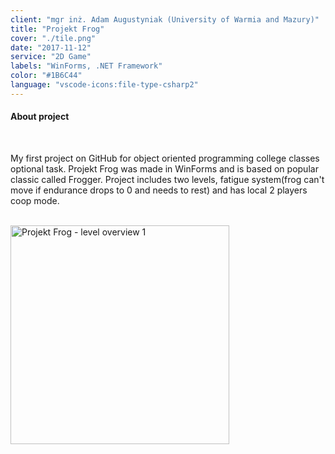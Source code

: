 ```yaml
---
client: "mgr inż. Adam Augustyniak (University of Warmia and Mazury)"
title: "Projekt Frog"
cover: "./tile.png"
date: "2017-11-12"
service: "2D Game"
labels: "WinForms, .NET Framework"
color: "#1B6C44"
language: "vscode-icons:file-type-csharp2"
---
```



<h4>About project</h4>

<br/>

My first project on GitHub for object oriented programming college classes optional task. Projekt Frog was made in WinForms and is based on popular classic called Frogger. Project includes two levels, fatigue system(frog can't move if endurance drops to 0 and needs to rest) and has local 2 players coop mode.  

<br/>

<img class="center-horizontally" height="350" src="https://raw.githubusercontent.com/trolit/Projekt-Frog/master/images/game1.png" alt="Projekt Frog - level overview 1"/>

<Arrow/>

<GitHubButton url="https://github.com/trolit/Projekt-Frog#readme"/>